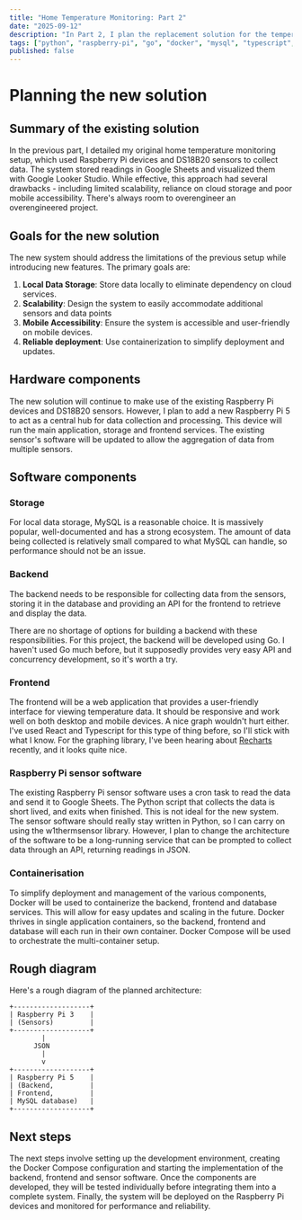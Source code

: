 ```yaml
---
title: "Home Temperature Monitoring: Part 2"
date: "2025-09-12"
description: "In Part 2, I plan the replacement solution for the temperature monitoring system. This includes the hardware and software components, as well as the architecture of the new system."
tags: ["python", "raspberry-pi", "go", "docker", "mysql", "typescript", "react"]
published: false
---
```



# Planning the new solution

## Summary of the existing solution

In the <Link to="/blog/home-temperature-part-1">previous part</Link>, I detailed my original home temperature monitoring setup, which used Raspberry Pi devices and DS18B20 sensors to collect data. The system stored readings in Google Sheets and visualized them with Google Looker Studio. While effective, this approach had several drawbacks - including limited scalability, reliance on cloud storage and poor mobile accessibility. There's always room to overengineer an overengineered project.

## Goals for the new solution

The new system should address the limitations of the previous setup while introducing new features. The primary goals are:

1. **Local Data Storage**: Store data locally to eliminate dependency on cloud services.
2. **Scalability**: Design the system to easily accommodate additional sensors and data points
3. **Mobile Accessibility**: Ensure the system is accessible and user-friendly on mobile devices.
4. **Reliable deployment**: Use containerization to simplify deployment and updates.

## Hardware components

The new solution will continue to make use of the existing Raspberry Pi devices and DS18B20 sensors. However, I plan to add a new Raspberry Pi 5 to act as a central hub for data collection and processing. This device will run the main application, storage and frontend services. The existing sensor's software will be updated to allow the aggregation of data from multiple sensors.

## Software components

### Storage

For local data storage, MySQL is a reasonable choice. It is massively popular, well-documented and has a strong ecosystem. The amount of data being collected is relatively small compared to what MySQL can handle, so performance should not be an issue.

### Backend

The backend needs to be responsible for collecting data from the sensors, storing it in the database and providing an API for the frontend to retrieve and display the data.

There are no shortage of options for building a backend with these responsibilities. For this project, the backend will be developed using Go. I haven't used Go much before, but it supposedly provides very easy API and concurrency development, so it's worth a try.

### Frontend

The frontend will be a web application that provides a user-friendly interface for viewing temperature data. It should be responsive and work well on both desktop and mobile devices. A nice graph wouldn't hurt either. I've used React and Typescript for this type of thing before, so I'll stick with what I know. For the graphing library, I've been hearing about [Recharts](https://recharts.org/en-US) recently, and it looks quite nice.

### Raspberry Pi sensor software

The existing Raspberry Pi sensor software uses a cron task to read the data and send it to Google Sheets. The Python script that collects the data is short lived, and exits when finished. This is not ideal for the new system. The sensor software should really stay written in Python, so I can carry on using the w1thermsensor library. However, I plan to change the architecture of the software to be a long-running service that can be prompted to collect data through an API, returning readings in JSON.

### Containerisation

To simplify deployment and management of the various components, Docker will be used to containerize the backend, frontend and database services. This will allow for easy updates and scaling in the future. Docker thrives in single application containers, so the backend, frontend and database will each run in their own container. Docker Compose will be used to orchestrate the multi-container setup.

## Rough diagram

Here's a rough diagram of the planned architecture:

```plaintext
+-------------------+
| Raspberry Pi 3    |
| (Sensors)         |
+-------------------+
        |
      JSON
        |
        v
+-------------------+
| Raspberry Pi 5    |
| (Backend,         |
| Frontend,         |
| MySQL database)   |
+-------------------+
```

## Next steps

The next steps involve setting up the development environment, creating the Docker Compose configuration and starting the implementation of the backend, frontend and sensor software. Once the components are developed, they will be tested individually before integrating them into a complete system. Finally, the system will be deployed on the Raspberry Pi devices and monitored for performance and reliability.
